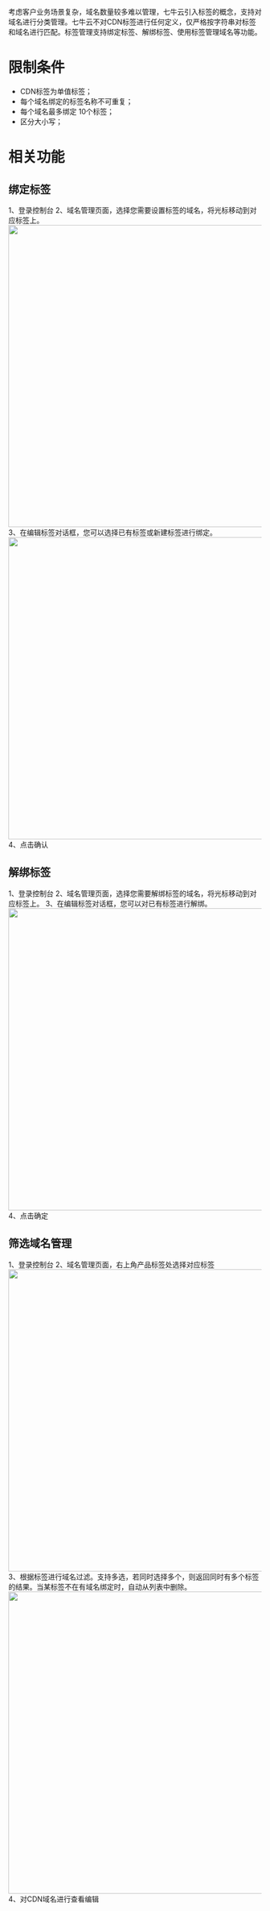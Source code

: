 
考虑客户业务场景复杂，域名数量较多难以管理，七牛云引入标签的概念，支持对域名进行分类管理。七牛云不对CDN标签进行任何定义，仅严格按字符串对标签和域名进行匹配。标签管理支持绑定标签、解绑标签、使用标签管理域名等功能。

# 限制条件
- CDN标签为单值标签；
- 每个域名绑定的标签名称不可重复；
- 每个域名最多绑定 10个标签；
- 区分大小写；

# 相关功能
## 绑定标签
1、登录控制台
2、域名管理页面，选择您需要设置标签的域名，将光标移动到对应标签上。
<img src="https://dn-odum9helk.qbox.me/FmjLJ_wrRLFSJ3YOB4Gs1GhbvP1k" width=600></img>
3、在编辑标签对话框，您可以选择已有标签或新建标签进行绑定。
<img src="https://dn-odum9helk.qbox.me/FpbQz1AVPL4M3P0QoQ9_gAN8cWcR" width=600></img>
4、点击确认
</br>
## 解绑标签
1、登录控制台
2、域名管理页面，选择您需要解绑标签的域名，将光标移动到对应标签上。
3、在编辑标签对话框，您可以对已有标签进行解绑。
<img src="https://dn-odum9helk.qbox.me/FpOLXZxD9MZrThES2RfREJHUVZFu" width=600></img>
4、点击确定
</br>
## 筛选域名管理
1、登录控制台
2、域名管理页面，右上角产品标签处选择对应标签
<img src="https://dn-odum9helk.qbox.me/FoIMXlwVz2nK8GH7m9RbgabzZHa_" width=600></img>
3、根据标签进行域名过滤。支持多选，若同时选择多个，则返回同时有多个标签的结果。当某标签不在有域名绑定时，自动从列表中删除。
<img src="https://dn-odum9helk.qbox.me/FoZnI_OMt2MuCGnc8Y00XEGKIW-c" width=600></img>
4、对CDN域名进行查看编辑

